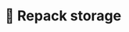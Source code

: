 
# 🔄 Repack storage

<Title
  pre={['✨ Extras']}
  title={'🔄 Repack storage'}
  version={VERSION}
/>

<Fragment>
  :::warning
  Currently, this command is exclusively available on <UbuntuIcon /> Ubuntu
  systems.
  :::

</Fragment>

<Fragment>
  When you frequently overwrite your <StorageIcon /> storage file, the space
  previously occupied by the deleted dataset isn't immediately freed due to HDF5
  technology's workings.
</Fragment>

Repacking enables the creation of a new file containing your data but optimized
for the smallest possible size.

## 🛠️ Procedure

<Fragment>
  Navigate to where your <StorageIcon /> storage file is located.
</Fragment>

Then run:

```bash
h5repack old_storage.h5 new_storage.h5
```
